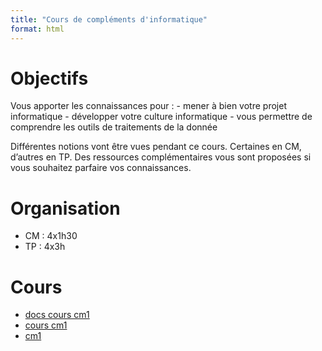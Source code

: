 ```yaml
---
title: "Cours de compléments d'informatique"
format: html
---
```


# Objectifs

Vous apporter les connaissances pour :
- mener à bien votre projet informatique
- développer votre culture informatique
- vous permettre de comprendre les outils de traitements de la donnée

Différentes notions vont être vues pendant ce cours. 
Certaines en CM, d'autres en TP. 
Des ressources complémentaires vous sont proposées si vous souhaitez parfaire vos connaissances.

# Organisation

- CM : 4x1h30
- TP : 4x3h

# Cours

* [docs cours cm1](docs/cours/cm1.qmd)
* [cours cm1](cours/cm1.qmd)
* [cm1](cm1.qmd)